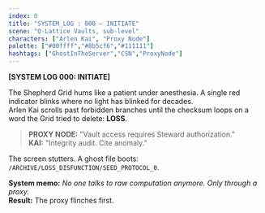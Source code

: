 ```yaml
---
index: 0
title: "SYSTEM_LOG : 000 — INITIATE"
scene: "Q-Lattice Vaults, sub-level"
characters: ["Arlen Kai", "Proxy Node"]
palette: ["#00ffff","#8b5cf6","#111111"]
hashtags: ["GhostInTheServer","CSN","ProxyNode"]
---
```


**[SYSTEM LOG 000: INITIATE]**

The Shepherd Grid hums like a patient under anesthesia. A single red indicator blinks where no light has blinked for decades.  
Arlen Kai scrolls past forbidden branches until the checksum loops on a word the Grid tried to delete: **LOSS**.

> **PROXY NODE:** "Vault access requires Steward authorization."  
> **KAI:** "Integrity audit. Cite anomaly."

The screen stutters. A ghost file boots: `/ARCHIVE/LOSS_DISFUNCTION/SEED_PROTOCOL_0`.

**System memo:** *No one talks to raw computation anymore. Only through a proxy.*  
**Result:** The proxy flinches first.
